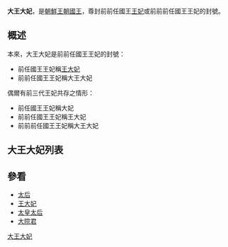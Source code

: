 '''大王大妃'''，是[[朝鮮王朝|朝鮮王朝]][[國王|國王]]，尊封前前任國王[[王妃|王妃]]或前前前任國王王妃的封號。

== 概述 ==
本來，大王大妃是前前任國王王妃的封號：

* 前任國王王妃稱[[王大妃|王大妃]]
* 前前任國王王妃稱大王大妃

偶爾有前三代王妃共存之情形：

* 前任國王王妃稱大妃
* 前前任國王王妃稱王大妃
* 前前前任國王王妃稱大王大妃

== 大王大妃列表 ==
{{main|朝鮮王朝王大妃列表}}

== 參看 ==
*[[太后|太后]]
*[[王大妃|王大妃]]
*[[太皇太后|太皇太后]]
*[[大院君|大院君]]

[[Category:大王大妃|]]